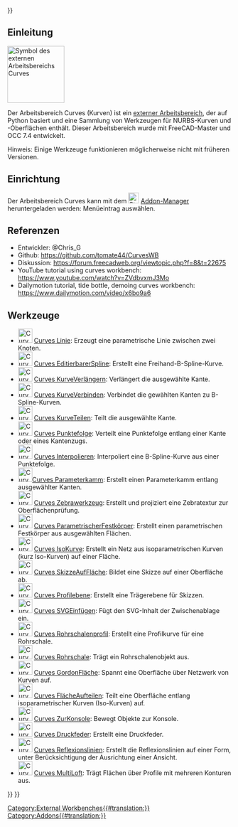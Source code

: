 <languages/>
{{UnfinishedDocu{{#translation:}}}}


<span id="Introduction"></span>
==Einleitung==

[[Image:Curves_workbench_icon.svg|thumb|128px|Symbol des externen Arbeitsbereichs Curves]]
{{TOCright}}

Der Arbeitsbereich Curves (Kurven) ist ein [[External_workbenches/de|externer Arbeitsbereich]], der auf Python basiert und eine Sammlung von Werkzeugen für NURBS-Kurven und -Oberflächen enthält. Dieser Arbeitsbereich wurde mit FreeCAD-Master und OCC 7.4 entwickelt.

Hinweis: Einige Werkzeuge funktionieren möglicherweise nicht mit früheren Versionen.

<span id="Installation"></span>
==Einrichtung==

Der Arbeitsbereich Curves kann mit dem [[Image:Std_AddonMgr.svg|24px|link=Std_AddonMgr]] [[Std_AddonMgr/de|Addon-Manager]] heruntergeladen werden: Menüeintrag {{MenuCommand|Werkzeuge → Addon-Manager}} auswählen.

<span id="References"></span>
==Referenzen==

* Entwickler: @Chris_G
* Github: https://github.com/tomate44/CurvesWB
* Diskussion: https://forum.freecadweb.org/viewtopic.php?f=8&t=22675
* YouTube tutorial using curves workbench: https://www.youtube.com/watch?v=ZVdbvxmJ3Mo
* Dailymotion tutorial, tide bottle, demoing curves workbench: https://www.dailymotion.com/video/x6bo9a6

<span id="Tools"></span>
==Werkzeuge==

* [[Image:Curves_Line.svg|32px]] [[Curves_Line/de|Curves Linie]]: Erzeugt eine parametrische Linie zwischen zwei Knoten.
* [[Image:Curves_EditableSpline.svg|32px]] [[Curves_EditableSpline/de|Curves EditierbarerSpline]]: Erstellt eine Freihand-B-Spline-Kurve.
* [[Image:Curves_ExtendCurve.svg|32px]] [[Curves_ExtendCurve/de|Curves KurveVerlängern]]: Verlängert die ausgewählte Kante.
* [[Image:Curves_JoinCurve.svg|32px]] [[Curves_JoinCurve/de|Curves KurveVerbinden]]: Verbindet die gewählten Kanten zu B-Spline-Kurven.
* [[Image:Curves_SplitCurve.svg|32px]] [[Curves_SplitCurve/de|Curves KurveTeilen]]: Teilt die ausgewählte Kante.
* [[Image:Curves_Discretize.svg|32px]] [[Curves_Discretize/de|Curves Punktefolge]]: Verteilt eine Punktefolge entlang einer Kante oder eines Kantenzugs. 
* [[Image:Curves_Interpolate.svg|32px]] [[Curves_Interpolate/de|Curves Interpolieren]]: Interpoliert eine B-Spline-Kurve aus einer Punktefolge.
* [[Image:Curves_ParametricComb.svg|32px]][[Curves_ParametricComb/de|Curves Parameterkamm]]: Erstellt einen Parameterkamm entlang ausgewählter Kanten.
* [[Image:Curves_ZebraTool.svg|32px]] [[Curves_ZebraTool/de|Curves Zebrawerkzeug]]: Erstellt und projiziert eine Zebratextur zur Oberflächenprüfung.
* [[Image:Curves_ParametricSolid.svg|32px]] [[Curves_ParametricSolid/de|Curves ParametrischerFestkörper]]: Erstellt einen parametrischen Festkörper aus  ausgewählten Flächen.
* [[Image:Curves_IsoCurve.svg|32px]] [[Curves_IsoCurve/de|Curves IsoKurve]]: Erstellt ein Netz aus isoparametrischen Kurven (kurz Iso-Kurven) auf einer Fläche.
* [[Image:Curves_SketchOnSurface.svg|32px]] [[Curves_SketchOnSurface/de|Curves SkizzeAufFläche]]: Bildet eine Skizze auf einer Oberfläche ab.
* [[Image:Curves_ProfileSupport.svg|32px]] [[Curves_ProfileSupport/de|Curves Profilebene]]: Erstellt eine Trägerebene für Skizzen.
* [[Image:Curves_PasteSVG.svg|32px]] [[Curves_PasteSVG/de|Curves SVGEinfügen]]: Fügt den SVG-Inhalt der Zwischenablage ein.
*[[Image:Curves_PipeshellProfile.svg|32px]] [[Curves_PipeshellProfile/de|Curves Rohrschalenprofil]]: Erstellt eine Profilkurve für eine Rohrschale.
* [[Image:Curves_Pipeshell.svg|32px]] [[Curves_Pipeshell/de|Curves Rohrschale]]: Trägt ein Rohrschalenobjekt aus.
* [[Image:Curves_GordonSurface.svg|32px]] [[Curves_GordonSurface/de|Curves GordonFläche]]: Spannt eine Oberfläche über Netzwerk von Kurven auf.
* [[Image:Curves_SegmentSurface.svg|32px]] [[Curves_SegmentSurface/de|Curves FlächeAufteilen]]: Teilt eine Oberfläche entlang isoparametrischer Kurven (Iso-Kurven) auf.
* [[Image:Curves_ToConsole.svg|32px]] [[Curves_ToConsole/de|Curves ZurKonsole]]: Bewegt Objekte zur Konsole.
* [[Image:Curves_CompressionSpring.svg|32px]] [[Curves_CompressionSpring/de|Curves Druckfeder]]: Erstellt eine Druckfeder.
* [[Image:Curves_ReflectLines.svg|32px]] [[Curves_ReflectLines/de|Curves Reflexionslinien]]: Erstellt die Reflexionslinien auf einer Form, unter Berücksichtigung der Ausrichtung einer Ansicht.
* [[Image:Curves_MultiLoft.svg|32px]] [[Curves_MultiLoft/de|Curves MultiLoft]]: Trägt Flächen über Profile mit mehreren Konturen aus.


{{Curves Tools navi{{#translation:}}}}
{{Userdocnavi{{#translation:}}}}
[[Category:External Workbenches{{#translation:}}]]
[[Category:Addons{{#translation:}}]]